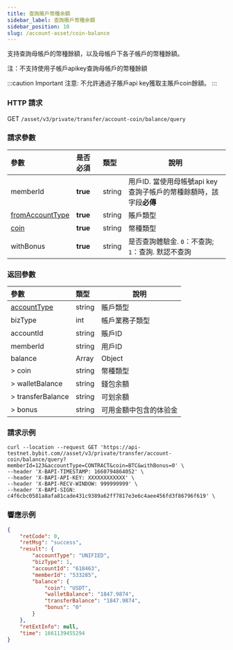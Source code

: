 ```yaml
---
title: 查詢賬戶幣種余額
sidebar_label: 查詢賬戶幣種余額
sidebar_position: 10
slug: /account-asset/coin-balance
---
```

支持查詢母帳戶的幣種餘額，以及母帳戶下各子帳戶的幣種餘額。

注：不支持使用子帳戶apikey查詢母帳戶的幣種餘額


:::caution Important
注意: 不允許通過子賬戶api key獲取主賬戶coin餘額。
:::

### HTTP 請求
GET `/asset/v3/private/transfer/account-coin/balance/query`

### 請求參數
| 參數 | 是否必須 | 類型 | 說明|
|:----- |:-------|:-----|------ |
|memberId|<b>true</b> |string |用戶ID. 當使用母帳號api key查詢子帳戶的幣種餘額時，該字段<b>必傳</b> |
|[fromAccountType](enum#accounttype)|<b>true</b> |string |賬戶類型 |
|[coin](enum#coin) |<b>true</b> |string |幣種類型 |
|withBonus|<b>true</b> |string |是否查詢體驗金. `0`：不查詢; `1`：查詢. 默認不查詢 |

### 返回參數
| 參數 | 類型 | 說明|
|:----- |:-----|----- |
|[accountType](enum#accounttype) |string |賬戶類型|
|bizType |int |帳戶業務子類型|
|accountId |string |賬戶ID|
|memberId |string |用戶ID|
|balance |Array |Object|
|> coin |string |幣種類型|
|> walletBalance |string |錢包余額|
|> transferBalance |string |可划余額|
|> bonus |string |可用金額中包含的体验金|

### 請求示例

<Tabs>
<TabItem value="console" label="Console">

```http
curl --location --request GET 'https://api-testnet.bybit.com//asset/v3/private/transfer/account-coin/balance/query?memberId=123&accountType=CONTRACT&coin=BTC&withBonus=0' \
--header 'X-BAPI-TIMESTAMP: 1660794864052' \
--header 'X-BAPI-API-KEY: XXXXXXXXXXXX' \
--header 'X-BAPI-RECV-WINDOW: 999999999' \
--header 'X-BAPI-SIGN: c4f6cbc0581a8afa81cade431c9389a62ff7817e3e6c4aee456fd3f86796f619' \
```

</TabItem>
</Tabs>

### 響應示例

<Tabs>
<TabItem value="js linear" label="assets">

```json
{
    "retCode": 0,
    "retMsg": "success",
    "result": {
        "accountType": "UNIFIED",
        "bizType": 1,
        "accountId": "618463",
        "memberId": "533285",
        "balance": {
            "coin": "USDT",
            "walletBalance": "1847.9874",
            "transferBalance": "1847.9874",
            "bonus": "0"
        }
    },
    "retExtInfo": null,
    "time": 1661139455294
}
```
</TabItem>
</Tabs>